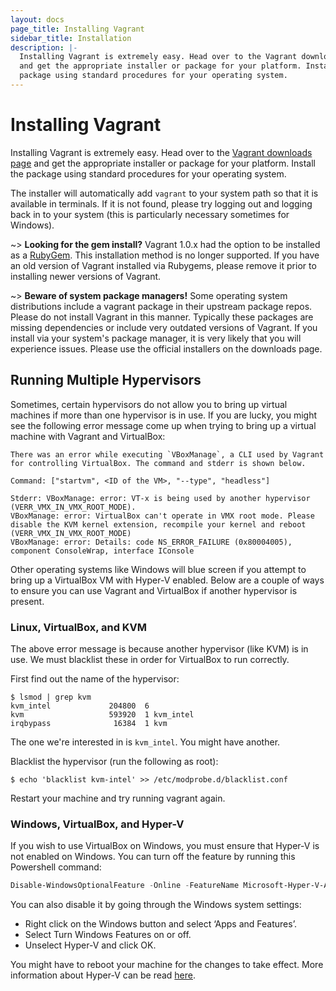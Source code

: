 ```yaml
---
layout: docs
page_title: Installing Vagrant
sidebar_title: Installation
description: |-
  Installing Vagrant is extremely easy. Head over to the Vagrant downloads page
  and get the appropriate installer or package for your platform. Install the
  package using standard procedures for your operating system.
---
```


# Installing Vagrant

Installing Vagrant is extremely easy. Head over to the
[Vagrant downloads page](/downloads) and get the appropriate installer or
package for your platform. Install the package using standard procedures for
your operating system.

The installer will automatically add `vagrant` to your system path
so that it is available in terminals. If it is not found, please try
logging out and logging back in to your system (this is particularly
necessary sometimes for Windows).

~> **Looking for the gem install?** Vagrant 1.0.x had the option to
be installed as a [RubyGem](https://en.wikipedia.org/wiki/RubyGems).
This installation method is no longer supported. If you have an old version
of Vagrant installed via Rubygems, please remove it prior to installing newer
versions of Vagrant.

~> **Beware of system package managers!** Some operating system
distributions include a vagrant package in their upstream package repos.
Please do not install Vagrant in this manner. Typically these packages are
missing dependencies or include very outdated versions of Vagrant. If you
install via your system's package manager, it is very likely that you will
experience issues. Please use the official installers on the downloads page.

## Running Multiple Hypervisors

Sometimes, certain hypervisors do not allow you to bring up virtual machines
if more than one hypervisor is in use. If you are lucky, you might see the following
error message come up when trying to bring up a virtual machine with Vagrant and
VirtualBox:

```text
There was an error while executing `VBoxManage`, a CLI used by Vagrant for controlling VirtualBox. The command and stderr is shown below.

Command: ["startvm", <ID of the VM>, "--type", "headless"]

Stderr: VBoxManage: error: VT-x is being used by another hypervisor (VERR_VMX_IN_VMX_ROOT_MODE).
VBoxManage: error: VirtualBox can't operate in VMX root mode. Please disable the KVM kernel extension, recompile your kernel and reboot
(VERR_VMX_IN_VMX_ROOT_MODE)
VBoxManage: error: Details: code NS_ERROR_FAILURE (0x80004005), component ConsoleWrap, interface IConsole
```

Other operating systems like Windows will blue screen if you attempt to bring up
a VirtualBox VM with Hyper-V enabled. Below are a couple of ways to ensure you
can use Vagrant and VirtualBox if another hypervisor is present.

### Linux, VirtualBox, and KVM

The above error message is because another hypervisor (like KVM) is in use.
We must blacklist these in order for VirtualBox to run correctly.

First find out the name of the hypervisor:

```shell-session
$ lsmod | grep kvm
kvm_intel             204800  6
kvm                   593920  1 kvm_intel
irqbypass              16384  1 kvm
```

The one we're interested in is `kvm_intel`. You might have another.

Blacklist the hypervisor (run the following as root):

```shell-session
$ echo 'blacklist kvm-intel' >> /etc/modprobe.d/blacklist.conf
```

Restart your machine and try running vagrant again.

### Windows, VirtualBox, and Hyper-V

If you wish to use VirtualBox on Windows, you must ensure that Hyper-V is not enabled
on Windows. You can turn off the feature by running this Powershell command:

```powershell
Disable-WindowsOptionalFeature -Online -FeatureName Microsoft-Hyper-V-All
```

You can also disable it by going through the Windows system settings:

- Right click on the Windows button and select ‘Apps and Features’.
- Select Turn Windows Features on or off.
- Unselect Hyper-V and click OK.

You might have to reboot your machine for the changes to take effect. More information
about Hyper-V can be read [here](https://docs.microsoft.com/en-us/virtualization/hyper-v-on-windows/quick-start/enable-hyper-v).
